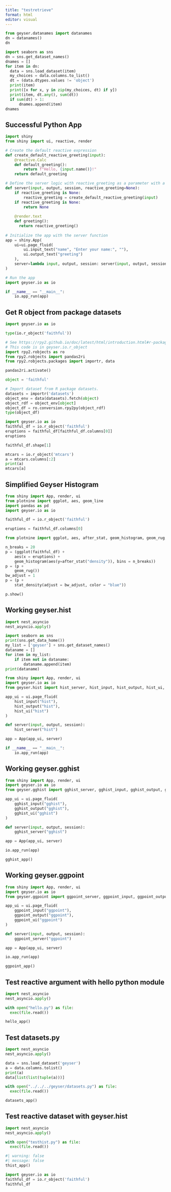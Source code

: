 ```yaml
---
title: "testretrieve"
format: html
editor: visual
---
```


```python
from geyser.datanames import datanames
dn = datanames()
dn
```

```python
import seaborn as sns
dn = sns.get_dataset_names()
dnames = []
for item in dn:
  data = sns.load_dataset(item)
  my_choices = data.columns.to_list()
  dt = (data.dtypes.values != 'object')
  print(item)
  print([x for x, y in zip(my_choices, dt) if y])
  print(item, dt.any(), sum(dt))
  if sum(dt) > 1:
      dnames.append(item)
dnames
```

## Successful Python App

```python
import shiny
from shiny import ui, reactive, render

# Create the default reactive expression
def create_default_reactive_greeting(input):
    @reactive.Calc
    def default_greeting():
        return f"Hello, {input.name()}!"
    return default_greeting

# Define the server logic with reactive_greeting as a parameter with a default reactive value
def server(input, output, session, reactive_greeting=None):
    if reactive_greeting is None:
        reactive_greeting = create_default_reactive_greeting(input)
    if reactive_greeting is None:
        return None
    
    @render.text
    def greeting():
      return reactive_greeting()
    
# Initialize the app with the server function
app = shiny.App(
    ui=ui.page_fluid(
        ui.input_text("name", "Enter your name:", ""),
        ui.output_text("greeting")
    ),
    server=lambda input, output, session: server(input, output, session, reactive_greeting=None)
)
```

```python
# Run the app
import geyser.io as io

if __name__ == "__main__":
    io.app_run(app)
```

## Get R object from package datasets

```python
import geyser.io as io

type(io.r_object('faithful'))
```

```python
# See https://rpy2.github.io/doc/latest/html/introduction.html#r-packages
# This code is in geyser.io.r_object
import rpy2.robjects as ro
from rpy2.robjects import pandas2ri
from rpy2.robjects.packages import importr, data

pandas2ri.activate()

object = 'faithful'

# Import dataset from R package datasets.
datasets = importr('datasets')
object_env = data(datasets).fetch(object)
object_rdf = object_env[object]
object_df = ro.conversion.rpy2py(object_rdf)
type(object_df)
```

```python
import geyser.io as io
faithful_df = io.r_object('faithful')
eruptions = faithful_df[faithful_df.columns[0]]
eruptions
```

```python
faithful_df.shape[1]
```

```python
mtcars = io.r_object('mtcars')
a = mtcars.columns[:2]
print(a)
mtcars[a]
```

## Simplified Geyser Histogram

```python
from shiny import App, render, ui
from plotnine import ggplot, aes, geom_line
import pandas as pd
import geyser.io as io
```

```python
faithful_df = io.r_object('faithful')
```

```python
eruptions = faithful_df.columns[0]
```

```python
from plotnine import ggplot, aes, after_stat, geom_histogram, geom_rug, stat_density

n_breaks = 20
p = (ggplot(faithful_df) +
    aes(x = eruptions) + 
    geom_histogram(aes(y=after_stat("density")), bins = n_breaks))
p = (p +
    geom_rug())
bw_adjust = 1
p = (p + 
    stat_density(adjust = bw_adjust, color = "blue"))
```

```python
p.show()
```

## Working geyser.hist

```python
import nest_asyncio
nest_asyncio.apply()
```

```python
import seaborn as sns
print(sns.get_data_home()) 
my_list = ['geyser'] + sns.get_dataset_names()
dataname = []
for item in my_list:
    if item not in dataname:
        dataname.append(item)
print(dataname)
```

```python
from shiny import App, render, ui
import geyser.io as io
from geyser.hist import hist_server, hist_input, hist_output, hist_ui, hist_app

app_ui = ui.page_fluid(
    hist_input("hist"),
    hist_output("hist"),
    hist_ui("hist")
)

def server(input, output, session):
    hist_server("hist")

app = App(app_ui, server)
```

```python
if __name__ == "__main__":
    io.app_run(app)
```

## Working geyser.gghist

```python
from shiny import App, render, ui
import geyser.io as io
from geyser.gghist import gghist_server, gghist_input, gghist_output, gghist_ui, gghist_app

app_ui = ui.page_fluid(
    gghist_input("gghist"),
    gghist_output("gghist"),
    gghist_ui("gghist")
)

def server(input, output, session):
    gghist_server("gghist")

app = App(app_ui, server)
```

```python
io.app_run(app)
```

```python
gghist_app()
```

## Working geyser.ggpoint

```python
from shiny import App, render, ui
import geyser.io as io
from geyser.ggpoint import ggpoint_server, ggpoint_input, ggpoint_output, ggpoint_ui, ggpoint_app

app_ui = ui.page_fluid(
    ggpoint_input("ggpoint"),
    ggpoint_output("ggpoint"),
    ggpoint_ui("ggpoint")
)

def server(input, output, session):
    ggpoint_server("ggpoint")

app = App(app_ui, server)
```

```python
io.app_run(app)
```

```python
ggpoint_app()
```

## Test reactive argument with hello python module

```python
import nest_asyncio
nest_asyncio.apply()
```

```python
with open("hello.py") as file:
  exec(file.read())
```

```python
hello_app()
```

## Test datasets.py

```python
import nest_asyncio
nest_asyncio.apply()
```

```python
data = sns.load_dataset('geyser')
a = data.columns.tolist()
print(a)
data[list(list(tuple(a)))]
```

```python
with open("../../../geyser/datasets.py") as file:
  exec(file.read())
```

```python
datasets_app()
```

## Test reactive dataset with geyser.hist

```python
import nest_asyncio
nest_asyncio.apply()
```

```python
with open("testhist.py") as file:
  exec(file.read())
```

```python
#| warning: false
#| message: false
thist_app()
```

```python
import geyser.io as io
faithful_df = io.r_object('faithful')
faithful_df
```
